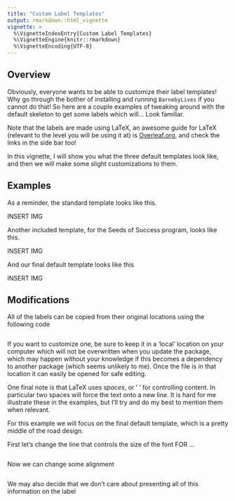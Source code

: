 ```yaml
---
title: "Custom Label Templates"
output: rmarkdown::html_vignette
vignette: >
  %\VignetteIndexEntry{Custom Label Templates}
  %\VignetteEngine{knitr::rmarkdown}
  %\VignetteEncoding{UTF-8}
---
```


## Overview 
Obviously, everyone wants to be able to customize their label templates! 
Why go through the bother of installing and running `BarnebyLives` if you cannot do that! 
So here are a couple examples of tweaking around with the default skeleton to get some labels which will... Look familiar. 

Note that the labels are made using LaTeX, an awesome guide for LaTeX (relevant to the level you will be using it at) is [Overleaf.org](https://www.overleaf.com/learn/latex/Learn_LaTeX_in_30_minutes), and check the links in the side bar too! 

In this vignette, I will show you what the three default templates look like, and then we will make some slight customizations to them. 

## Examples 

As a reminder, the standard template looks like this. 

INSERT IMG

Another included template, for the Seeds of Success program, looks like this. 

INSERT IMG 

And our final default template looks like this

INSERT IMG

## Modifications

All of the labels can be copied from their original locations using the following code
```r
```

If you want to customize one, be sure to keep it in a 'local' location on your computer which will not be overwritten when you update the package, which may happen without your knowledge if this becomes a dependency to another package (which seems unlikely to me). 
Once the file is in that location it can easily be opened for safe editing. 

One final note is that LaTeX uses *spaces*, or ' ' for controlling content. 
In particular two spaces will force the text onto a new line. 
It is hard for me illustrate these in the examples, but I'll try and do my best to mention them when relevant. 

For this example we will focus on the final default template, which is a pretty middle of the road design. 

First let's change the line that controls the size of the font FOR ... 
```r

```

Now we can change some alignment
```r

```

We may also decide that we don't care about presenting all of this information on the label
```r

```

